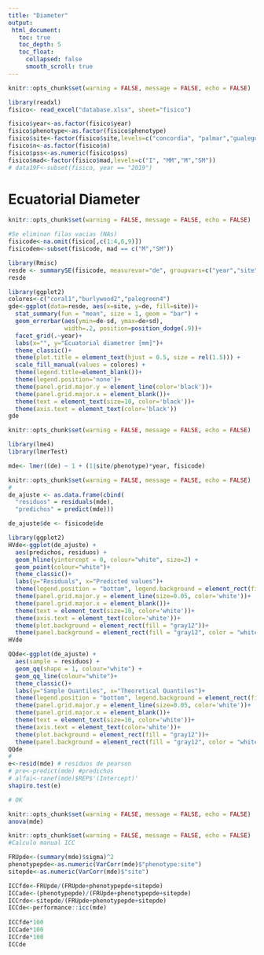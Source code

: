 ```yaml
---
title: "Diameter"
output:
 html_document:
   toc: true
   toc_depth: 5
   toc_float:
     collapsed: false
     smooth_scroll: true
---
```


```r
knitr::opts_chunk$set(warning = FALSE, message = FALSE, echo = FALSE)

library(readxl)
fisico<- read_excel("database.xlsx", sheet="fisico")

fisico$year<-as.factor(fisico$year)
fisico$phenotype<-as.factor(fisico$phenotype)
fisico$site<-factor(fisico$site,levels=c("concordia", "palmar","gualeguaychu"))
fisico$n<-as.factor(fisico$n)
fisico$pss<-as.numeric(fisico$pss)
fisico$mad<-factor(fisico$mad,levels=c("I", "MM","M","SM"))
# data19F<-subset(fisico, year == "2019")


```

# Ecuatorial Diameter

```r
knitr::opts_chunk$set(warning = FALSE, message = FALSE, echo = FALSE)

#Se eliminan filas vacias (NAs)
fisicode<-na.omit(fisico[,c(1:4,6,9)])
fisicodem<-subset(fisicode, mad == c("M","SM"))

library(Rmisc)
resde <- summarySE(fisicode, measurevar="de", groupvars=c("year","site"), na.rm = TRUE)
resde

library(ggplot2)
colores<-c("coral1","burlywood2","palegreen4")
gde<-ggplot(data=resde, aes(x=site, y=de, fill=site))+
  stat_summary(fun = "mean", size = 1, geom = "bar") +
  geom_errorbar(aes(ymin=de-sd, ymax=de+sd),
                width=.2, position=position_dodge(.9))+
  facet_grid(.~year)+
  labs(x="", y="Ecuatorial diametrer [mm]")+
  theme_classic()+
  theme(plot.title = element_text(hjust = 0.5, size = rel(1.5))) +
  scale_fill_manual(values = colores) +
  theme(legend.title=element_blank())+
  theme(legend.position='none')+
  theme(panel.grid.major.y = element_line(color='black'))+
  theme(panel.grid.major.x = element_blank())+
  theme(text = element_text(size=10, color='black'))+
  theme(axis.text = element_text(color='black'))
gde
```

```r
knitr::opts_chunk$set(warning = FALSE, message = FALSE, echo = FALSE)

library(lme4)
library(lmerTest)

mde<- lmer((de) ~ 1 + (1|site/phenotype)*year, fisicode)
```

```r
knitr::opts_chunk$set(warning = FALSE, message = FALSE, echo = FALSE)
# 
de_ajuste <- as.data.frame(cbind(
  "residuos" = residuals(mde),
  "predichos" = predict(mde)))

de_ajuste$de <- fisicode$de

library(ggplot2)
HVde<-ggplot(de_ajuste) +
  aes(predichos, residuos) +
  geom_hline(yintercept = 0, colour="white", size=2) +
  geom_point(colour="white")+
  theme_classic()+
  labs(y="Residuals", x="Predicted values")+
  theme(legend.position = "bottom", legend.background = element_rect(fill = "gray12"))+
  theme(panel.grid.major.y = element_line(size=0.05, color='white'))+
  theme(panel.grid.major.x = element_blank())+
  theme(text = element_text(size=10, color='white'))+
  theme(axis.text = element_text(color='white'))+
  theme(plot.background = element_rect(fill = "gray12"))+
  theme(panel.background = element_rect(fill = "gray12", color = "white"))
HVde

QQde<-ggplot(de_ajuste) +
  aes(sample = residuos) +
  geom_qq(shape = 1, colour="white") +
  geom_qq_line(colour="white")+
  theme_classic()+
  labs(y="Sample Quantiles", x="Theoretical Quantiles")+
  theme(legend.position = "bottom", legend.background = element_rect(fill = "gray12"))+
  theme(panel.grid.major.y = element_line(size=0.05, color='white'))+
  theme(panel.grid.major.x = element_blank())+
  theme(text = element_text(size=10, color='white'))+
  theme(axis.text = element_text(color='white'))+
  theme(plot.background = element_rect(fill = "gray12"))+
  theme(panel.background = element_rect(fill = "gray12", color = "white"))
QQde
# 
e<-resid(mde) # residuos de pearson
# pre<-predict(mde) #predichos
# alfai<-ranef(mde)$REP$'(Intercept)'
shapiro.test(e)

# OK

```

```r
knitr::opts_chunk$set(warning = FALSE, message = FALSE, echo = FALSE)
anova(mde)
```

```r
knitr::opts_chunk$set(warning = FALSE, message = FALSE, echo = FALSE)
#Calculo manual ICC

FRUpde<-(summary(mde)$sigma)^2
phenotypepde<-as.numeric(VarCorr(mde)$"phenotype:site")
sitepde<-as.numeric(VarCorr(mde)$"site")

ICCfde<-FRUpde/(FRUpde+phenotypepde+sitepde)
ICCade<-(phenotypepde)/(FRUpde+phenotypepde+sitepde)
ICCrde<-sitepde/(FRUpde+phenotypepde+sitepde)
ICCde<-performance::icc(mde)
  
ICCfde*100
ICCade*100
ICCrde*100
ICCde

```
